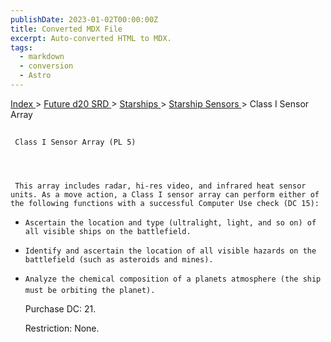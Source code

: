 ```yaml
---
publishDate: 2023-01-02T00:00:00Z
title: Converted MDX File
excerpt: Auto-converted HTML to MDX.
tags:
  - markdown
  - conversion
  - Astro
---
```







[
      Index
     ](-index)
     >
     [
      Future d20 SRD
     ](future-d20-srd-index)
     >
     [
      Starships
     ](future-d20-srd-starships-index)
     >
     [
      Starship Sensors
     ](future-d20-srd-starships-starship-sensors-index)
     > Class I Sensor Array
    





## 
     Class I Sensor Array (PL 5)
    



     This array includes radar, hi-res video, and infrared heat sensor units. As a move action, a Class I sensor array can perform either of the following functions with a successful Computer Use check (DC 15):
    


- 
      Ascertain the location and type (ultralight, light, and so on) of all visible ships on the battlefield.
     
- 
      Identify and ascertain the location of all visible hazards on the battlefield (such as asteroids and mines).
     
- 
      Analyze the chemical composition of a planets atmosphere (the ship must be orbiting the planet).
     



     Purchase DC: 21.
    



     Restriction: None.
    




